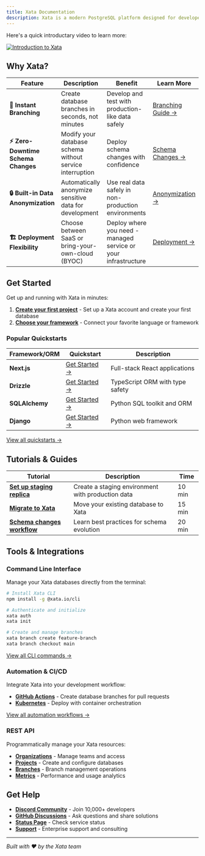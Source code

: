 ```yaml
---
title: Xata Documentation
description: Xata is a modern PostgreSQL platform designed for developers who want to build faster and ship with confidence. Our platform is built to support your production use cases as well as staging environments and developer workflows with  features like instant branching, zero-downtime schema changes, and built-in data anonymization.
---
```


Here's a quick introductary video to learn more:

[![Introduction to Xata](assets/images/intro_xata.png)](https://youtu.be/7P5kyzEfAdc?si=WvSdBDBp95vJM91U)

## Why Xata?

| Feature | Description | Benefit | Learn More |
|---------|-------------|---------|------------|
| **🚀 Instant Branching** | Create database branches in seconds, not minutes | Develop and test with production-like data safely | [Branching Guide →](/core-concepts/branching) |
| **⚡ Zero-Downtime Schema Changes** | Modify your database schema without service interruption | Deploy schema changes with confidence | [Schema Changes →](/core-concepts/schema-changes) |
| **🔒 Built-in Data Anonymization** | Automatically anonymize sensitive data for development | Use real data safely in non-production environments | [Anonymization →](/core-concepts/anonymization) |
| **🏗️ Deployment Flexibility** | Choose between SaaS or bring-your-own-cloud (BYOC) | Deploy where you need - managed service or your infrastructure | [Deployment →](/deployment) |

## Get Started

Get up and running with Xata in minutes:

1. **[Create your first project](/getting-started)** - Set up a Xata account and create your first database
2. **[Choose your framework](/quickstarts)** - Connect your favorite language or framework

### Popular Quickstarts

| Framework/ORM | Quickstart | Description |
|---------------|------------|-------------|
| **Next.js** | [Get Started →](/quickstarts/nextjs) | Full-stack React applications |
| **Drizzle** | [Get Started →](/quickstarts/drizzle) | TypeScript ORM with type safety |
| **SQLAlchemy** | [Get Started →](/quickstarts/sqlalchemy) | Python SQL toolkit and ORM |
| **Django** | [Get Started →](/quickstarts/django) | Python web framework |

[View all quickstarts →](/quickstarts)

## Tutorials & Guides

| Tutorial | Description | Time |
|----------|-------------|------|
| **[Set up staging replica](/tutorials/create-staging-replica)** | Create a staging environment with production data | 10 min |
| **[Migrate to Xata](/tutorials/migrate-to-xata)** | Move your existing database to Xata | 15 min |
| **[Schema changes workflow](/tutorials/schema-change)** | Learn best practices for schema evolution | 20 min |

## Tools & Integrations

### Command Line Interface
Manage your Xata databases directly from the terminal:

```bash
# Install Xata CLI
npm install -g @xata.io/cli

# Authenticate and initialize
xata auth
xata init

# Create and manage branches
xata branch create feature-branch
xata branch checkout main
```

[View all CLI commands →](/cli)

### Automation & CI/CD
Integrate Xata into your development workflow:

- **[GitHub Actions](/automations/ga-pr)** - Create database branches for pull requests
- **[Kubernetes](/automations/kubernetes-clone)** - Deploy with container orchestration

[View all automation workflows →](/automations)

### REST API
Programmatically manage your Xata resources:

- **[Organizations](/api/organizations)** - Manage teams and access
- **[Projects](/api/projects)** - Create and configure databases
- **[Branches](/api/branches)** - Branch management operations
- **[Metrics](/api/metrics)** - Performance and usage analytics

## Get Help

- **[Discord Community](https://discord.gg/xata)** - Join 10,000+ developers
- **[GitHub Discussions](https://github.com/xataio/xata/discussions)** - Ask questions and share solutions
- **[Status Page](https://status.xata.io)** - Check service status
- **[Support](https://xata.io/support)** - Enterprise support and consulting

---

*Built with ❤️ by the Xata team* 